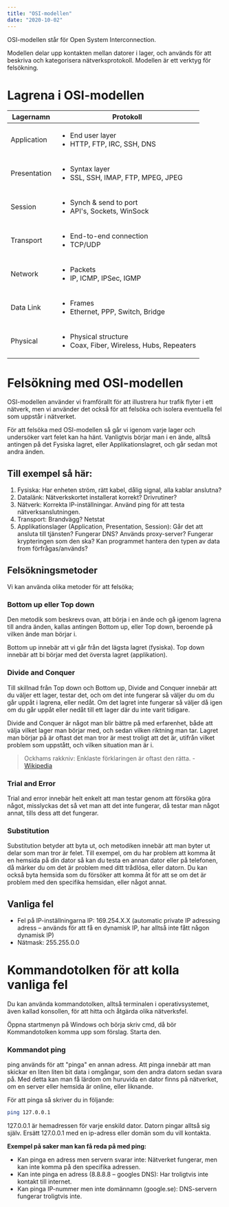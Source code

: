 ```yaml
---
title: "OSI-modellen"
date: "2020-10-02"
---
```


OSI-modellen står för Open System Interconnection.

Modellen delar upp kontakten mellan datorer i lager, och används för att beskriva och kategorisera nätverksprotokoll. Modellen är ett verktyg för felsökning.

# Lagrena i OSI-modellen
| Lagernamn    | Protokoll                                                                           |
| ------------ | ----------------------------------------------------------------------------------- |
| Application  | <ul><li>End user layer</li><li> HTTP, FTP, IRC, SSH, DNS</li></ul>                  |
| Presentation | <ul><li>Syntax layer</li><li>SSL, SSH, IMAP, FTP, MPEG, JPEG</li></ul>              |
| Session      | <ul><li>Synch & send to port</li><li>API's, Sockets, WinSock</li></ul>              |
| Transport    | <ul><li>End-to-end connection</li><li>TCP/UDP</li></ul>                             |
| Network      | <ul><li>Packets</li><li>IP, ICMP, IPSec, IGMP</li></ul>                             |
| Data Link    | <ul><li>Frames</li><li>Ethernet, PPP, Switch, Bridge</li></ul>                      |
| Physical     | <ul><li>Physical structure</li><li>Coax, Fiber, Wireless, Hubs, Repeaters</li></ul> |


# Felsökning med OSI-modellen

OSI-modellen använder vi framförallt för att illustrera hur trafik flyter i ett nätverk, men vi använder det också för att felsöka och isolera eventuella fel som uppstår i nätverket.

För att felsöka med OSI-modellen så går vi igenom varje lager och undersöker vart felet kan ha hänt. Vanligtvis börjar man i en ände, alltså antingen på det Fysiska lagret, eller Applikationslagret, och går sedan mot andra änden.

## Till exempel så här:

1. Fysiska: Har enheten ström, rätt kabel, dålig signal, alla kablar anslutna?
2. Datalänk: Nätverkskortet installerat korrekt? Drivrutiner?
3. Nätverk: Korrekta IP-inställningar. Använd ping för att testa nätverksanslutningen.
4. Transport: Brandvägg? Netstat
5. Applikationslager (Application, Presentation, Session): Går det att ansluta till tjänsten? Fungerar DNS? Används proxy-server? Fungerar krypteringen som den ska? Kan programmet hantera den typen av data from förfrågas/används?

## Felsökningsmetoder
Vi kan använda olika metoder för att felsöka;

### Bottom up eller Top down
Den metodik som beskrevs ovan, att börja i en ände och gå igenom lagrena till andra änden, kallas antingen Bottom up, eller Top down, beroende på vilken ände man börjar i.

Bottom up innebär att vi går från det lägsta lagret (fysiska). Top down innebär att bi börjar med det översta lagret (applikation).

### Divide and Conquer
Till skillnad från Top down och Bottom up, Divide and Conquer innebär att du väljer ett lager, testar det, och om det inte fungerar så väljer du om du går uppåt i lagrena, eller nedåt. Om det lagret inte fungerar så väljer då igen om du går uppåt eller nedåt till ett lager där du inte varit tidigare.

Divide and Conquer är något man blir bättre på med erfarenhet, både att välja vilket lager man börjar med, och sedan vilken riktning man tar. Lagret man börjar på är oftast det man tror är mest troligt att det är, utifrån vilket problem som uppstått, och vilken situation man är i.

>Ockhams rakkniv: Enklaste förklaringen är oftast den rätta. - [Wikipedia](https://sv.wikipedia.org/wiki/Ockhams_rakkniv)

### Trial and Error
Trial and error innebär helt enkelt att man testar genom att försöka göra något, misslyckas det så vet man att det inte fungerar, då testar man något annat, tills dess att det fungerar.

### Substitution
Substitution betyder att byta ut, och metodiken innebär att man byter ut delar som man tror är felet. Till exempel, om du har problem att komma åt en hemsida på din dator så kan du testa en annan dator eller på telefonen, då märker du om det är problem med ditt trådlösa, eller datorn. Du kan också byta hemsida som du försöker att komma åt för att se om det är problem med den specifika hemsidan, eller något annat.

## Vanliga fel
- Fel på IP-inställningarna
  IP: 169.254.X.X (automatic private IP adressing adress – används för att få en dynamisk IP, har alltså inte fått någon dynamisk IP)
- Nätmask: 255.255.0.0

# Kommandotolken för att kolla vanliga fel
Du kan använda kommandotolken, alltså terminalen i operativsystemet, även kallad konsollen, för att hitta och åtgärda olika nätverksfel.

Öppna startmenyn på Windows och börja skriv cmd, då bör Kommandotolken komma upp som förslag. Starta den.

### Kommandot ping
ping används för att "pinga" en annan adress. Att pinga innebär att man skickar en liten liten bit data i omgångar, som den andra datorn sedan svara på. Med detta kan man få lärdom om huruvida en dator finns på nätverket, om en server eller hemsida är online, eller liknande.

För att pinga så skriver du in följande:
```bash
ping 127.0.0.1
```

127.0.0.1 är hemadressen för varje enskild dator. Datorn pingar alltså sig själv. Ersätt 127.0.0.1 med en ip-adress eller domän som du vill kontakta.

**Exempel på saker man kan få reda på med ping:**
- Kan pinga en adress men servern svarar inte: Nätverket fungerar, men kan inte komma på den specifika adressen.
- Kan inte pinga en adress (8.8.8.8 – googles DNS): Har troligtvis inte kontakt till internet.
- Kan pinga IP-nummer men inte domännamn (google.se): DNS-servern fungerar troligtvis inte.
